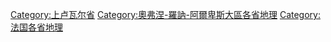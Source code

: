 [[Category:上卢瓦尔省|Category:上卢瓦尔省]]
[[Category:奧弗涅-羅訥-阿爾卑斯大區各省地理|Category:奧弗涅-羅訥-阿爾卑斯大區各省地理]]
[[Category:法国各省地理|Category:法国各省地理]]